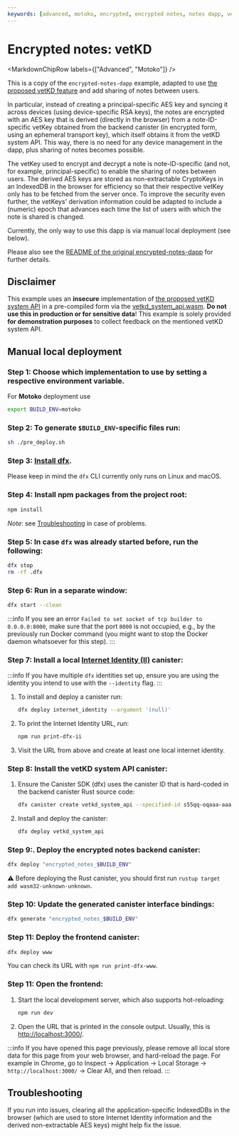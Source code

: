 ```yaml
---
keywords: [advanced, motoko, encrypted, encrypted notes, notes dapp, vetkeys, vetkd]
---
```



# Encrypted notes: vetKD

<MarkdownChipRow labels={["Advanced", "Motoko"]} />

This is a copy of the `encrypted-notes-dapp` example, adapted to use [the proposed vetKD feature](https://github.com/dfinity/interface-spec/pull/158) and add sharing of notes between users.

In particular, instead of creating a principal-specific AES key and syncing it across devices (using device-specific RSA keys), the notes are encrypted with an AES key that is derived (directly in the browser) from a note-ID-specific vetKey obtained from the backend canister (in encrypted form, using an ephemeral transport key), which itself obtains it from the vetKD system API. This way, there is no need for any device management in the dapp, plus sharing of notes becomes possible.

The vetKey used to encrypt and decrypt a note is note-ID-specific (and not, for example, principal-specific) to enable the sharing of notes between users. The derived AES keys are stored as non-extractable CryptoKeys in an IndexedDB in the browser for efficiency so that their respective vetKey only has to be fetched from the server once. To improve the security even further, the vetKeys' derivation information could be adapted to include a (numeric) epoch that advances each time the list of users with which the note is shared is changed.

Currently, the only way to use this dapp is via manual local deployment (see below).

Please also see the [README of the original encrypted-notes-dapp](../encrypted-notes-dapp/README.mdx) for further details.

## Disclaimer

This example uses an **insecure** implementation of [the proposed vetKD system API](https://github.com/dfinity/interface-spec/pull/158) in a pre-compiled form via the [vetkd_system_api.wasm](./vetkd_system_api.wasm). **Do not use this in production or for sensitive data**! This example is solely provided **for demonstration purposes** to collect feedback on the mentioned vetKD system API.

## Manual local deployment
### Step 1: Choose which implementation to use by setting a respective environment variable.
   
For **Motoko** deployment use
```sh
export BUILD_ENV=motoko
```

### Step 2: To generate `$BUILD_ENV`-specific files run:

```sh
sh ./pre_deploy.sh
```

### Step 3: [Install dfx](https://sdk.dfinity.org/docs/quickstart/local-quickstart.html). 

Please keep in mind the `dfx` CLI currently only runs on Linux and macOS.

### Step 4: Install npm packages from the project root:

```sh
npm install
```
_Note_: see [Troubleshooting](#troubleshooting) in case of problems.

### Step 5: In case `dfx` was already started before, run the following:

```sh
dfx stop
rm -rf .dfx
```

### Step 6: Run in a separate window:

```sh
dfx start --clean
```
:::info
If you see an error `Failed to set socket of tcp builder to 0.0.0.0:8000`, make sure that the port `8000` is not occupied, e.g., by the previously run Docker command (you might want to stop the Docker daemon whatsoever for this step).
:::

### Step 7: Install a local [Internet Identity (II)](https://wiki.internetcomputer.org/wiki/What_is_Internet_Identity) canister:

:::info 
If you have multiple `dfx` identities set up, ensure you are using the identity you intend to use with the `--identity` flag.
:::
   1. To install and deploy a canister run:
      ```sh
      dfx deploy internet_identity --argument '(null)'
      ```
   2. To print the Internet Identity URL, run:
      ```sh
      npm run print-dfx-ii
      ```
   3. Visit the URL from above and create at least one local internet identity.

### Step 8: Install the vetKD system API canister:
   1. Ensure the Canister SDK (dfx) uses the canister ID that is hard-coded in the backend canister Rust source code:
      ```sh
      dfx canister create vetkd_system_api --specified-id s55qq-oqaaa-aaaaa-aaakq-cai
      ```
   2. Install and deploy the canister:
      ```sh
      dfx deploy vetkd_system_api
      ```

### Step 9:. Deploy the encrypted notes backend canister:

```sh
dfx deploy "encrypted_notes_$BUILD_ENV"
```
⚠️ Before deploying the Rust canister, you should first run `rustup target add wasm32-unknown-unknown`.

### Step 10: Update the generated canister interface bindings: 

```sh
dfx generate "encrypted_notes_$BUILD_ENV"
```

### Step 11: Deploy the frontend canister:
```sh
dfx deploy www
```
You can check its URL with `npm run print-dfx-www`.


### Step 11: Open the frontend:

   1. Start the local development server, which also supports hot-reloading:
      ```sh
      npm run dev
      ```
   2. Open the URL that is printed in the console output. Usually, this is [http://localhost:3000/](http://localhost:3000/).

:::info
If you have opened this page previously, please remove all local store data for this page from your web browser, and hard-reload the page. For example in Chrome, go to Inspect → Application → Local Storage → `http://localhost:3000/` → Clear All, and then reload.
:::

## Troubleshooting

If you run into issues, clearing all the application-specific IndexedDBs in the browser (which are used to store Internet Identity information and the derived non-extractable AES keys) might help fix the issue.
